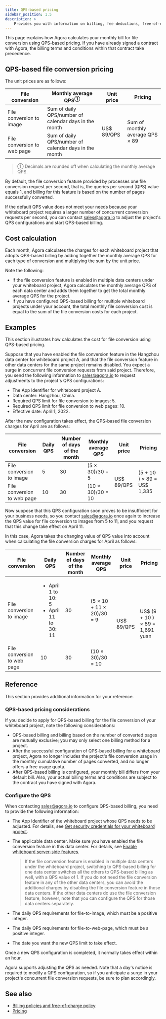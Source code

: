 ```yaml
---
title: QPS-based pricing
sidebar_position: 1.5
description: >
    Provides you with information on billing, fee deductions, free-of-charge policy, and any suspension to your account based on the account type.
---
```


This page explains how Agora calculates your monthly bill for file conversion using QPS-based pricing.
If you have already signed a contract with Agora, the billing terms and conditions within that contract take precedence.

## QPS-based file conversion pricing

The unit prices are as follows:

   <table>
    <thead>
     <tr>
      <th><span>File conversion</span></th>
      <th><span>Monthly average QPS<sup>①</sup></span></th>
      <th><span>Unit price</span></th>
      <th><span>Pricing</span></th>
     </tr>
    </thead>
    <tbody>
     <tr>
      <td><span>File conversion to image</span></td>
      <td><span>Sum of daily QPS/number of calendar days in the month</span></td>
      <td rowspan="2"><span>US$ 89/QPS</span></td>
      <td rowspan="2"><span>Sum of monthly average QPS<span> × <span>89</span></span></span></td>
     </tr>
     <tr>
      <td><span>File conversion to web page</span></td>
      <td><span>Sum of daily QPS/number of calendar days in the month</span></td>
     </tr>
    </tbody>
   </table>

> ① Decimals are rounded off when calculating the monthly average QPS.

By default, the file conversion feature provided by <Vg k="WHITE" /> processes one file conversion request per second, that is, the queries per second (QPS) value equals 1, and billing for this feature is based on the number of pages successfully converted.

If the default QPS value does not meet your needs because your whiteboard project requires a larger number of concurrent conversion requests per second, you can contact [sales@agora.io](mailto:sales@agora.io) to adjust the project's QPS configurations and start QPS-based billing.

## Cost calculation

Each month, Agora calculates the charges for each whiteboard project that adopts QPS-based billing by adding
together the monthly average QPS for each type of conversion and multiplying the sum by the unit price.

Note the following:

- If the file conversion feature is enabled in multiple data centers under your whiteboard project, Agora calculates the monthly average QPS of each data center and adds them together to get the total monthly average QPS for the project.
- If you have configured QPS-based billing for multiple whiteboard projects under your account, the total monthly file conversion cost is equal to the sum of the file conversion costs for each project.

## Examples

This section illustrates how <Vg k="COMPANY" /> calculates the cost for file conversion using QPS-based pricing.

Suppose that you have enabled the file conversion feature in the Hangzhou data center for whiteboard project A, and that the file conversion feature in other data centers for the same project remains disabled. You expect a surge in concurrent file conversion requests from said project. Therefore, you send the following information to [sales@agora.io](mailto:sales@agora.io) to request adjustments to the project's QPS configurations:

- The App Identifier for whiteboard project A.
- Data center: Hangzhou, China.
- Required QPS limit for file conversion to images: 5.
- Required QPS limit for file conversion to web pages: 10.
- Effective date: April 1, 2022.

After the new configuration takes effect, the QPS-based file conversion charges for April are as follows:

   <table>
    <thead>
     <tr>
      <th><span>File conversion</span></th>
      <th><span>Daily QPS</span></th>
      <th><span>Number of days of the month</span></th>
      <th><span>Monthly average QPS</span></th>
      <th><span>Unit price</span></th>
      <th><span>Pricing</span></th>
     </tr>
    </thead>
    <tbody>
     <tr>
      <td><span>File conversion to image</span></td>
      <td><span>5</span></td>
      <td><span>30</span></td>
      <td><span>(5 × 30)/30 = 5</span></td>
      <td rowspan="2"><span>US$ 89/QPS</span></td>
      <td rowspan="2"><span>(5 + 10 ) × 89 = US$  1,335</span></td>
     </tr>
     <tr>
      <td><span>File conversion to web page</span></td>
      <td><span>10</span></td>
      <td><span>30</span></td>
      <td><span>(10 × 30)/30 = 10</span></td>
     </tr>
    </tbody>
   </table>

Now suppose that this QPS configuration soon proves to be insufficient for your business needs, so you contact [sales@agora.io](mailto:sales@agora.io) once again to increase the QPS value for file conversion to images from 5 to 11, and you request that this change take effect on April 11.

In this case, Agora takes the changing value of QPS value into account when calculating the file conversion charges for
April as follows:

   <table>
    <thead>
     <tr>
      <th><span>File conversion</span></th>
      <th><span>Daily QPS</span></th>
      <th><span>Number of days of the month</span></th>
      <th><span>Monthly average QPS</span></th>
      <th><span>Unit price</span></th>
      <th><span>Pricing</span></th>
     </tr>
    </thead>
    <tbody>
     <tr>
      <td><span>File conversion to image</span></td>
      <td>
       <ul>
        <li>April 1 to 10: 5</li>
        <li>April 11 to 30: 11</li>
       </ul></td>
      <td><span>30</span></td>
      <td><span>(5 × 10 + 11 × 20)/30 = 9</span></td>
      <td rowspan="2"><span>US$ 89/QPS</span></td>
      <td rowspan="2"><span>US$ (9 + 10 ) × 89 = 1,691 yuan</span></td>
     </tr>
     <tr>
      <td><span>File conversion to web page</span></td>
      <td><span>10</span></td>
      <td><span>30</span></td>
      <td><span>(10 × 30)/30</span><span> = 10</span></td>
     </tr>
    </tbody>
   </table>

## Reference

This section provides additional information for your reference.

### QPS-based pricing considerations

If you decide to apply for QPS-based billing for the file conversion of your whiteboard project, note the following considerations:

- QPS-based billing and billing based on the number of converted pages are mutually exclusive; you may only select one billing method for a project.
- After the successful configuration of QPS-based billing for a whiteboard project, Agora no longer includes the project's file conversion usage in the monthly cumulative number of pages converted, and no longer offers a free usage quota.
- After QPS-based billing is configured, your monthly bill differs from your default bill. Also, your actual billing terms and conditions are subject to the contract you have signed with Agora.

### Configure the QPS

When contacting [sales@agora.io](mailto:sales@agora.io) to configure QPS-based billing, you need to provide the following information:

- The App Identifier of the whiteboard project whose QPS needs to be adjusted. For details, see [Get security credentials for your whiteboard project](../develop/enable-whiteboard#get-security-credentials-for-your-whiteboard-project).

- The applicable data center. Make sure you have enabled the file conversion feature in this data center. For details, see [Enable whiteboard server-side features](../develop/enable-whiteboard).

   > If the file conversion feature is enabled in multiple data centers under the whiteboard project, switching to QPS-based billing for one data center switches all the others to QPS-based billing as well, with a QPS value of 1. If you do not need the file conversion feature in any of the other data centers, you can avoid the additional charges by disabling the file conversion feature in those data centers. If the other data centers do use the file conversion feature, however, note that you can configure the QPS for those data centers separately.

- The daily QPS requirements for file-to-image, which must be a positive integer.

- The daily QPS requirements for file-to-web-page, which must be a positive integer.

- The date you want the new QPS limit to take effect.

Once a new QPS configuration is completed, it normally takes effect within an hour.

Agora supports adjusting the QPS as needed. Note that a day's notice is required to modify a QPS configuration, so if you anticipate a surge in your project's concurrent file conversion requests, be sure to plan accordingly.


## See also

- [Billing policies and free-of-charge policy](../reference/billing-policies)
- [Pricing](../overview/pricing)